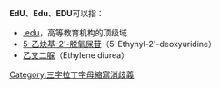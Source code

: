 '''EdU'''、'''Edu'''、'''EDU'''可以指：

*[[.edu|.edu]]，高等教育机构的顶级域
*[[5-乙炔基-2'-脱氧尿苷|5-乙炔基-2'-脱氧尿苷]]（5-Ethynyl-2'-deoxyuridine）
*[[乙叉二脲|乙叉二脲]]（Ethylene diurea）

{{消歧义}}
[[Category:三字拉丁字母縮寫消歧義|Category:三字拉丁字母縮寫消歧義]]